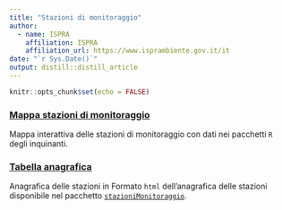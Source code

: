 ```yaml
---
title: "Stazioni di monitoraggio"
author:
  - name: ISPRA
    affiliation: ISPRA
    affiliation_url: https://www.isprambiente.gov.it/it
date: "`r Sys.Date()`"
output: distill::distill_article
---
```


```r
knitr::opts_chunk$set(echo = FALSE)
```

### [Mappa stazioni di monitoraggio](./mappaStazioniValide.html)

Mappa interattiva delle stazioni di monitoraggio con dati nei pacchetti `R` degli inquinanti.

### [Tabella anagrafica](./tabella_anagrafica.html)

Anagrafica delle stazioni in Formato `html` dell'anagrafica delle stazioni disponibile nel pacchetto [`stazioniMonitoraggio`](anagrafica.html).